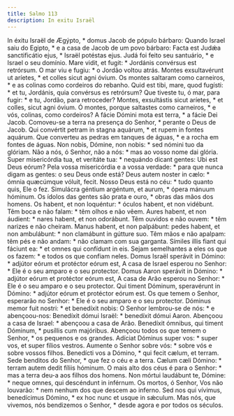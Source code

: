 ```yaml
---
title: Salmo 113
description: In exitu Israël
---
```


<div class="side-by-side not-content">
  <span>
    In éxitu Israël de Ægýpto, * domus Jacob de pópulo bárbaro:
  </span>
  <span>
    Quando Israel saiu do Egipto, * e a casa de Jacob de um povo bárbaro:
  </span>
  <span>
    Facta est Judǽa sanctificátio ejus, * Israël potéstas ejus.
  </span>
  <span>
    Judá foi feito seu santuário, * e Israel o seu domínio.
  </span>
  <span>
    Mare vidit, et fugit: * Jordánis convérsus est retrórsum.
  </span>
  <span>O mar viu e fugiu: * o Jordão voltou atrás.</span>
  <span>
    Montes exsultavérunt ut aríetes, * et colles sicut agni óvium.
  </span>
  <span>
    Os montes saltaram como carneiros, * e as colinas como cordeiros do rebanho.
  </span>
  <span>
    Quid est tibi, mare, quod fugísti: * et tu, Jordánis, quia convérsus es
    retrórsum?
  </span>
  <span>
    Que tiveste tu, ó mar, para fugir: * e tu, Jordão, para retroceder?
  </span>
  <span>
    Montes, exsultástis sicut aríetes, * et colles, sicut agni óvium.
  </span>
  <span>
    Ó montes, porque saltastes como carneiros, * e vós, colinas, como cordeiros?
  </span>
  <span>
    A fácie Dómini mota est terra, * a fácie Dei Jacob.
  </span>
  <span>
    Comoveu-se a terra na presença do Senhor, * perante o Deus de Jacob.
  </span>
  <span>
    Qui convértit petram in stagna aquárum, * et rupem in fontes aquárum.
  </span>
  <span>
    Que converteu as pedras em tanques de águas, * e a rocha em fontes de águas.
  </span>
  <span>
    Non nobis, Dómine, non nobis: * sed nómini tuo da glóriam.
  </span>
  <span>
    Não a nós, ó Senhor, não a nós: * mas ao vosso nome dai glória.
  </span>
  <span>
    Super misericórdia tua, et veritáte tua: * nequándo dicant gentes: Ubi est
    Deus eórum?
  </span>
  <span>
    Pela vossa misericórdia e a vossa verdade: * para que nunca digam as gentes:
    o seu Deus onde está?
  </span>
  <span>
    Deus autem noster in cælo: * ómnia quæcúmque vóluit, fecit.
  </span>
  <span>
    Nosso Deus está no céu: * tudo quanto quis, Ele o fez.
  </span>
  <span>
    Simulácra géntium argéntum, et aurum, * ópera mánuum hóminum.
  </span>
  <span>
    Os ídolos das gentes são prata e ouro, * obras das mãos dos homens.
  </span>
  <span>
    Os habent, et non loquéntur: * óculos habent, et non vidébunt.
  </span>
  <span>
    Têm boca e não falam: * têm olhos e não vêem.
  </span>
  <span>
    Aures habent, et non áudient: * nares habent, et non odorábunt.
  </span>
  <span>
    Têm ouvidos e não ouvem: * têm narizes e não cheiram.
  </span>
  <span>
    Manus habent, et non palpábunt: pedes habent, et non ambulábunt: * non
    clamábunt in gútture suo.
  </span>
  <span>
    Têm mãos e não apalpam: têm pés e não andam: * não clamam com sua garganta.
  </span>
  <span>
    Símiles illis fiant qui fáciunt ea: * et omnes qui confídunt in eis.
  </span>
  <span>
    Sejam semelhantes a eles os que os fazem: * e todos os que confiam neles.
  </span>
  <span>
    Domus Israël sperávit in Dómino: * adjútor eórum et protéctor eórum est,
  </span>
  <span>
    A casa de Israel esperou no Senhor: * Ele é o seu amparo e o seu protector.
  </span>
  <span>
    Domus Aaron sperávit in Dómino: * adjútor eórum et protéctor eórum est,
  </span>
  <span>
    A casa de Arão esperou no Senhor: * Ele é o seu amparo e o seu protector.
  </span>
  <span>
    Qui timent Dóminum, speravérunt in Dómino: * adjútor eórum et protéctor
    eórum est.
  </span>
  <span>
    Os que temem o Senhor, esperarão no Senhor: * Ele é o seu amparo e o seu
    protector.
  </span>
  <span>
    Dóminus memor fuit nostri: * et benedíxit nobis:
  </span>
  <span>
    O Senhor lembrou-se de nós: * e abençoou-nos:
  </span>
  <span>
    Benedíxit dómui Israël: * benedíxit dómui Aaron.
  </span>
  <span>
    Abençoou a casa de Israel: * abençoou a casa de Arão.
  </span>
  <span>
    Benedíxit ómnibus, qui timent Dóminum, * pusíllis cum majóribus.
  </span>
  <span>
    Abençoou todos os que temem o Senhor, * os pequenos e os grandes.
  </span>
  <span>
    Adíciat Dóminus super vos: * super vos, et super fílios vestros.
  </span>
  <span>
    Aumente o Senhor sobre vós: * sobre vós e sobre vossos filhos.
  </span>
  <span>
    Benedícti vos a Dómino, * qui fecit cælum, et terram.
  </span>
  <span>
    Sede benditos do Senhor, * que fez o céu e a terra.
  </span>
  <span>
    Cælum cæli Dómino: * terram autem dedit fíliis hóminum.
  </span>
  <span>
    O mais alto dos céus é para o Senhor: * mas a terra deu-a aos filhos dos
    homens.
  </span>
  <span>
    Non mórtui laudábunt te, Dómine: * neque omnes, qui descéndunt in inférnum.
  </span>
  <span>
    Os mortos, ó Senhor, Vos não louvarão: * nem nenhum dos que descem ao
    inferno.
  </span>
  <span>
    Sed nos qui vívimus, benedícimus Dómino, * ex hoc nunc et usque in sǽculum.
  </span>
  <span>
    Mas nós, que vivemos, nós bendizemos o Senhor, * desde agora e por todos os
    séculos.
  </span>
</div>
